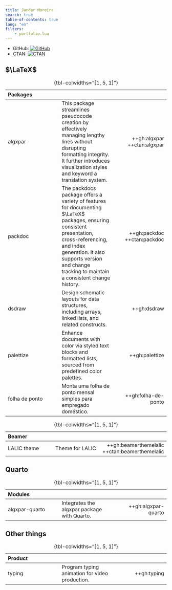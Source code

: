 ```yaml
---
title: Jander Moreira
search: true
table-of-contents: true 
lang: "en"
filters: 
    - portfolio.lua
---
```


* GitHub: [![GitHub](/github.png)](https://github.com/jandermoreira){target="_blank"}
* CTAN: [![CTAN](/ctan.png)](https://ctan.org/author/moreira){target="_blank"}

## $\LaTeX$


| Packages | | |
| :--- | :--- | ---: |
| algxpar  | This package streamlines pseudocode creation by effectively managing lengthy lines without disrupting formatting integrity. It further introduces visualization styles and keyword a translation system. | ++gh:algxpar ++ctan:algxpar |
| packdoc  | The packdocs package offers a variety of features for documenting $\LaTeX$ packages, ensuring consistent presentation, cross-referencing, and index generation. It also supports version and change tracking to maintain a consistent change history. | ++gh:packdoc ++ctan:packdoc |
|dsdraw| Design schematic layouts for data structures, including arrays, linked lists, and related constructs. | ++gh:dsdraw |
| palettize| Enhance documents with color via styled text blocks and formatted lists, sourced from predefined color palettes.| ++gh:palettize |
| folha de ponto | Monta uma folha de ponto mensal simples para empregado doméstico. | ++gh:folha-de-ponto |

: {tbl-colwidths="[1, 5, 1]"}



| Beamer | | |
| :--- | :--- | ---: |
| LALIC theme | Theme for LALIC | ++gh:beamerthemelalic ++ctan:beamerthemelalic |

: {tbl-colwidths="[1, 5, 1]"}


## Quarto

| Modules | | |
| :--- | :--- | ---: |
| algxpar-quarto | Integrates the algxpar package with Quarto. | ++gh:algxpar-quarto |

: {tbl-colwidths="[1, 5, 1]"}


## Other things

| Product | | |
| :--- | :--- | ---: |
| typing | Program typing animation for video production. | ++gh:typing |

: {tbl-colwidths="[1, 5, 1]"}
